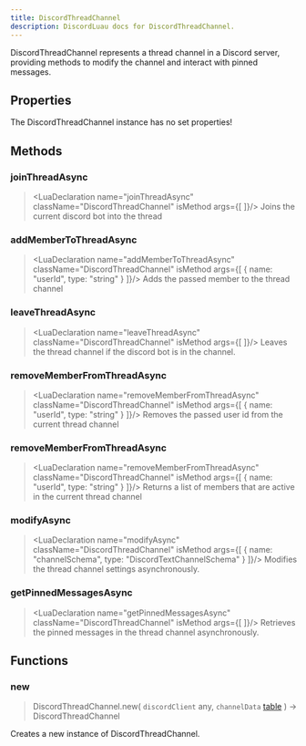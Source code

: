 ```yaml
---
title: DiscordThreadChannel
description: DiscordLuau docs for DiscordThreadChannel.
---
```

[//]: # (This file was automatically compiled through the Generator luau code under this repository)
[//]: # (if you want to edit the documentation of discord-luau, please write changes)
[//]: # (to the discord-luau repository itself, we extract the comments from discord-luau and translate)
[//]: # (them into markdown files that Nextra can interpret!)

[//]: # (----- DOCUMENT IMPORTS ----- )


[//]: # (----- DOCUMENT DESCRIPTION ----- )

DiscordThreadChannel represents a thread channel in a Discord server, providing methods to modify the channel and interact with pinned messages.

[//]: # (----- DOCUMENT PROPERTIES ----- )

## Properties

The DiscordThreadChannel instance has no set properties!

[//]: # (----- DOCUMENT METHODS ----- )

## Methods

### joinThreadAsync

> <LuaDeclaration name="joinThreadAsync" className="DiscordThreadChannel" isMethod args={[  ]}/>
Joins the current discord bot into the thread
### addMemberToThreadAsync

> <LuaDeclaration name="addMemberToThreadAsync" className="DiscordThreadChannel" isMethod args={[ { name: "userId", type: "string" } ]}/>
Adds the passed member to the thread channel
### leaveThreadAsync

> <LuaDeclaration name="leaveThreadAsync" className="DiscordThreadChannel" isMethod args={[  ]}/>
Leaves the thread channel if the discord bot is in the channel.
### removeMemberFromThreadAsync

> <LuaDeclaration name="removeMemberFromThreadAsync" className="DiscordThreadChannel" isMethod args={[ { name: "userId", type: "string" } ]}/>
Removes the passed user id from the current thread channel
### removeMemberFromThreadAsync

> <LuaDeclaration name="removeMemberFromThreadAsync" className="DiscordThreadChannel" isMethod args={[ { name: "userId", type: "string" } ]}/>
Returns a list of members that are active in the current thread channel
### modifyAsync

> <LuaDeclaration name="modifyAsync" className="DiscordThreadChannel" isMethod args={[ { name: "channelSchema", type: "DiscordTextChannelSchema" } ]}/>
Modifies the thread channel settings asynchronously.
### getPinnedMessagesAsync

> <LuaDeclaration name="getPinnedMessagesAsync" className="DiscordThreadChannel" isMethod args={[  ]}/>
Retrieves the pinned messages in the thread channel asynchronously.

[//]: # (----- DOCUMENT FUNCTIONS ----- )

## Functions

### new

> DiscordThreadChannel.new( `discordClient` any, `channelData` [table](https://www.lua.org/pil/2.5.html) ) ->  DiscordThreadChannel 

Creates a new instance of DiscordThreadChannel.

